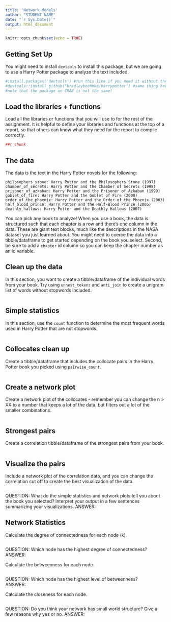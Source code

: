 ```yaml
---
title: 'Network Models'
author: "STUDENT NAME"
date: "`r Sys.Date()`"
output: html_document
---
```


```r
knitr::opts_chunk$set(echo = TRUE)
```

## Getting Set Up

You might need to install `devtools` to install this package, but we are going to use a Harry Potter package to analyze the text included.

```r
#install.packages('devtools') #run this line if you need it without the # but add the # back so you don't have it running when you knit
#devtools::install_github("bradleyboehmke/harrypotter") #same thing here 
#note that the package on CRAN is not the same!
```

## Load the libraries + functions

Load all the libraries or functions that you will use to for the rest of the assignment. It is helpful to define your libraries and functions at the top of a report, so that others can know what they need for the report to compile correctly.

```r
##r chunk

```

## The data

The data is the text in the Harry Potter novels for the following:

    philosophers_stone: Harry Potter and the Philosophers Stone (1997)
    chamber_of_secrets: Harry Potter and the Chamber of Secrets (1998)
    prisoner_of_azkaban: Harry Potter and the Prisoner of Azkaban (1999)
    goblet_of_fire: Harry Potter and the Goblet of Fire (2000)
    order_of_the_phoenix: Harry Potter and the Order of the Phoenix (2003)
    half_blood_prince: Harry Potter and the Half-Blood Prince (2005)
    deathly_hallows: Harry Potter and the Deathly Hallows (2007)

You can pick any book to analyze! When you use a book, the data is structured such that each chapter is a row and there's one column in the data. These are giant text blocks, much like the descriptions in the NASA dataset you just learned about. You might need to coerce the data into a tibble/dataframe to get started depending on the book you select. Second, be sure to add a `chapter` id column so you can keep the chapter number as an id variable. 

## Clean up the data

In this section, you want to create a tibble/dataframe of the individual words from your book. Try using `unnest_tokens` and `anti_join` to create a unigram list of words without stopwords included. 

```r

```

## Simple statistics

In this section, use the `count` function to determine the most frequent words used in Harry Potter that are not stopwords. 

```r

```

## Collocates clean up

Create a tibble/dataframe that includes the collocate pairs in the Harry Potter book you picked using `pairwise_count`. 

```r

```

## Create a network plot

Create a network plot of the collocates - remember you can change the n > XX to a number that keeps a lot of the data, but filters out a lot of the smaller combinations.

```r

```

## Strongest pairs

Create a correlation tibble/dataframe of the strongest pairs from your book. 

```r

```

## Visualize the pairs

Include a network plot of the correlation data, and you can change the correlation cut off to create the best visualization of the data. 

```r

```

QUESTION: What do the simple statistics and network plots tell you about the book you selected? Interpret your output in a few sentences summarizing your visualizations. 
ANSWER: 

## Network Statistics

Calculate the degree of connectedness for each node (k).

```r

```

QUESTION: Which node has the highest degree of connectedness?
ANSWER: 

Calculate the betweenness for each node.

```r

```

QUESTION: Which node has the highest level of betweenness?  
ANSWER: 

Calculate the closeness for each node.

```r

```

QUESTION: Do you think your network has small world structure? Give a few reasons why yes or no. 
ANSWER: 





